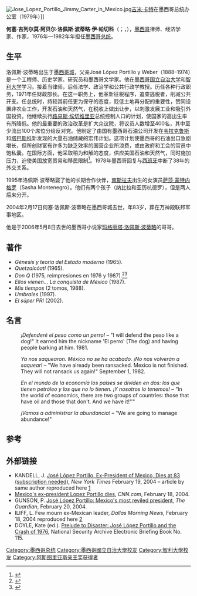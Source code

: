 {{For|墨西哥的律师、政治家和文学家|'何塞·洛佩斯·波蒂略·伊·罗哈斯}}
{{Infobox President
|birth_name=José Guillermo Abel López Portillo y Pacheco
| honorific-suffix=[[皇家六翼天使勋章|RSerafO]]
| nationality={{MEX}}
| image=Jose_Lopez_Portillo.jpg
| imagesize=178 px
| order = [[File:Seal_of_the_Government_of_Mexico.svg|35px]] <br/> 第51任
| office = 墨西哥总统
| term_start=1976年12月1日
| term_end= 1982年11月30日
| predecessor=[[路易斯·埃切维里亚·阿尔瓦雷斯|路易斯·埃切维里亚]]
| successor= [[米格尔·德拉马德里|米格尔·德拉马德里]]
| birth_date={{birth date|1920|6|16|mf=y}}
| birth_place={{MEX}}[[墨西哥城|墨西哥城]]
| death_date={{death date and age|2004|2|17|1920|6|16}}
| death_place={{MEX}}[[墨西哥城|墨西哥城]]
| resting_place={{MEX}}[[墨西哥城|墨西哥城]]Cemeterio Militar
| spouse=1. {{link-es|卡门·罗马诺|Carmen Romano}}（Carmen Romano）<br />2. {{link-es|萨莎·蒙特内格罗|Sasha Montenegro
}}（Sasha Montenegro）
| children=3
| alma_mater=[[墨西哥国立自治大学|墨西哥国立自治大学]]
| religion=[[罗马天主教|罗马天主教]]
| party=[[File:PRI_Party_(Mexico).svg|22px]][[革命制度党|革命制度党]]
| signature=FIRMAJLP3.png
}}
[[File:Jose_Lopez_Portillo_Jimmy_Carter_in_Mexico.jpg|right]][[吉米·卡特|吉米·卡特]]在墨西哥总统办公室（1979年）]]

'''何塞·吉列尔莫·阿贝尔·洛佩斯·波蒂略·伊·帕切科'''（{{lang-es|'''José Guillermo Abel López Portillo y Pacheco'''}}；{{IPA-es|xoˈse ˈlopes porˈtiʝo}}，{{bd|1920年|6月16日|2004年|2月17日|catIdx=P}}），[[墨西哥|墨西哥]]律师、经济学家、作家，1976年—1982年年担任[[墨西哥总统|墨西哥总统]]。

==生平==
洛佩斯·波蒂略出生于[[墨西哥城|墨西哥城]]，父亲José López Portillo y Weber（1888–1974）是一个工程师、历史学家、研究员和墨西哥文学家。他在[[墨西哥国立自治大学|墨西哥国立自治大学]]和[[智利大学|智利大学]]学习。接着当律师，后任法学、政治学和公共行政学教授。历任各种行政职务，1971年任财政部长。在这一职务上，他革新征税程序，追查逃税者，削减公共开支。任总统时，持较其前任更为保守的态度，贬低土地再分配的重要性，赞同设置非农业工作，开发石油和天然气，在税收上做出让步，以刺激发展工业和吸引外国投资。他继续执行[[路易斯·埃切维里亚·阿尔瓦雷斯|路易斯·埃切维里亚]]总统控制人口的计划，使国家的高出生率有所降低。他的最重要的政治改革是扩大众议院，将议员人数增至400名，其中至少流出100个席位分给反对党。他制定了由国有墨西哥石油公司开发在[[韦拉克鲁斯|韦拉克鲁斯]]和[[塔巴斯科|塔巴斯科]]新发现的大量石油储藏的宏伟计划。这项计划使墨西哥的石油出口急剧增长，但所创财富有许多为缺乏效率的国营企业所浪费，或由政府和工会的官员中饱私囊。在国际方面，他采取稍为和解的态度，供应美国石油和天然气，同时施加压力，迫使美国放宽贸易和移民限制<ref name=animal>{{cite book|title=Animal Spirits: How Human Psychology Drives the Economy, and Why It Matters|year=2010|publisher=Princeton University Press|location=Princeton, NJ|isbn=9780691145921|pages=53-54|url=http://books.google.com/books?id=2Rz_cuu88DwC&dq=Animal+Spirits'',+George+Akerlof&source=gbs_navlinks_s|author=George A. Akerlof|coauthors=Robert J. Shiller}}</ref>。1978年墨西哥回复与[[西班牙|西班牙]]中断了38年的外交关系。

1995年洛佩斯·波蒂略娶了他的长期合作伙伴，[[南斯拉夫|南斯拉夫]]出生的女演员[[萨莎·蒙特内格罗|萨莎·蒙特内格罗]]（Sasha Montenegro）。他们有两个孩子（纳比拉和亚历杭德罗），但是两人后来分开。

2004年2月17日何塞·洛佩斯·波蒂略在墨西哥城去世，年83岁，葬在万神殿联邦军事地区。

他是于2006年5月8日去世的墨西哥小说家[[玛格丽塔·洛佩斯·波蒂略|玛格丽塔·洛佩斯·波蒂略]]的哥哥。

== 著作 ==
* ''Génesis y teoría del Estado moderno'' (1965).
* ''Quetzalcóatl'' (1965).
* ''Don Q'' (1975, reimpresiones en 1976 y 1987).<ref>{{cite web |url=http://articulo.mercadolibre.com.mx/MLM-33650957-don-q-jose-lopez-portillo-politica-libros-_JM |title=Don Q Jose Lopez Portillo - MercadoLibre México |language=es |publisher=Articulo.mercadolibre.com.mx |date=2012-04-20 |accessdate=2013-08-01 |deadurl=yes |archiveurl=https://archive.is/20120628235539/http://articulo.mercadolibre.com.mx/MLM-33650957-don-q-jose-lopez-portillo-politica-libros-_JM |archivedate=2012-06-28 }}</ref><ref>{{cite web |url=http://www2.eluniversal.com.mx/pls/impreso/noticia.html?id_nota=204542&tabla=notas |title=El Universal |publisher=El Universal |date= |accessdate=2013-08-01 |deadurl=yes |archiveurl=https://web.archive.org/web/20121010190939/http://www2.eluniversal.com.mx/pls/impreso/noticia.html?id_nota=204542&tabla=notas |archivedate=2012-10-10 }}</ref>
* ''Ellos vienen... La conquista de México'' (1987).
* ''Mis tiempos'' (2 tomos, 1988).
* ''Umbrales'' (1997).
* ''El súper PRI'' (2002).

==名言==
:''¡Defenderé el peso como un perro!'' – "I will defend the peso like a dog!" It earned him the nickname 'El perro' (The dog) and having people barking at him. 1981.

:''Ya nos saquearon. México no se ha acabado. ¡No nos volverán a saquear!'' – "We have already been ransacked. Mexico is not finished. They will not ransack us again!" September 1, 1982.

:''En el mundo de la economía los paises se dividen en dos: los que tienen petróleo y los que no lo tienen. ¡Y nosotros lo tenemos!  – "''In the world of economics, there are two groups of countries: those that have oil and those that don't. And we have it!''"

:''¡Vamos a administrar la abundancia!'' – "We are going to manage abundance!"

==参考==
{{Reflist}}

==外部链接==
{{Commons category|José López Portillo}}
* KANDELL, J. [http://select.nytimes.com/gst/abstract.html?res=F20F12FF38590C7A8DDDAB0894DC404482&n=Top%2fReference%2fTimes%20Topics%2fSubjects%2fD%2fDeaths%20%28Obituaries%29 José López Portillo, Ex-President of Mexico, Dies at 83 (subscription needed)], ''New York Times'' February 19, 2004 – article by same author reproduced here [http://www.latinamericanstudies.org/mexico/portillo-obituary.htm]{{Wayback|url=http://www.latinamericanstudies.org/mexico/portillo-obituary.htm |date=20121123073250 }}
* [https://web.archive.org/web/20070501230909/http://www.cnn.com/2004/WORLD/americas/02/18/obit.lopez.ap/ Mexico's ex-president Lopez Portillo dies], ''CNN.com'', February 18, 2004.
* GUNSON, P. [http://www.guardian.co.uk/obituaries/story/0,3604,1152068,00.html José López Portillo: Mexico's most reviled president]{{Wayback|url=http://www.guardian.co.uk/obituaries/story/0,3604,1152068,00.html |date=20071120051649 }}, ''The Guardian'', February 20, 2004.
* ILIFF, L. Few mourn ex-Mexican leader, ''Dallas Morning News'', February 18, 2004 reproduced here [http://www.latinamericanstudies.org/mexico/mourn.htm]{{Wayback|url=http://www.latinamericanstudies.org/mexico/mourn.htm |date=20121123074607 }}
* DOYLE, Kate (ed.). [http://www.gwu.edu/~nsarchiv/NSAEBB/NSAEBB115/index.htm Prelude to Disaster: José López Portillo and the Crash of 1976]{{Wayback|url=http://www.gwu.edu/~nsarchiv/NSAEBB/NSAEBB115/index.htm |date=20130802065104 }}, National Security Archive Electronic Briefing Book No. 115.

{{s-start}}
{{s-off}}
{{succession box
| title=[[墨西哥总统|墨西哥总统]]
| before=[[路易斯·埃切维里亚·阿尔瓦雷斯|路易斯·埃切维里亚]]
| after=[[米格尔·德拉马德里|米格尔·德拉马德里]]
| years=1976–1982}}
{{s-ppo}}
{{succession box
| title=[[革命制度党|PRI]][[墨西哥总统|总统候选人]]
| before=路易斯·埃切维里亚·阿尔瓦雷斯
| after=米格尔·德拉马德里·乌尔塔多
| years=[[1976年墨西哥大选|1976年]] (赢)}}
{{s-end}}

{{墨西哥总统}}
{{阿斯图里亚斯亲王奖获得者|international-cooperation}}

{{Authority control}}
{{DEFAULTSORT:Lopez Portillo, Jose}}
[[Category:墨西哥总统|Category:墨西哥总统]]
[[Category:墨西哥國立自治大學校友|Category:墨西哥國立自治大學校友]]
[[Category:智利大學校友|Category:智利大學校友]]
[[Category:阿斯图里亚斯亲王奖获得者|Category:阿斯图里亚斯亲王奖获得者]]